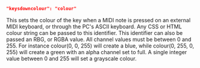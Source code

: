 ```json
"keysdowncolour": "colour"
```
This sets the colour of the key when a MIDI note is pressed on an external MIDI keyboard, or through the PC's ASCII keyboard. Any CSS or HTML colour string can be passed to this identifier. This identifier can also be passed an RBG, or RGBA value. All channel values must be between 0 and 255. For instance colour(0, 0, 255) will create a blue, while colour(0, 255, 0, 255) will create a green with an alpha channel set to full. A single integer value between 0 and 255 will set a grayscale colour.
